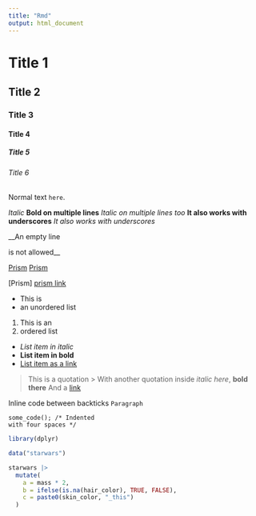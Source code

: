 ```yaml
---
title: "Rmd"
output: html_document
---
```


# Title 1
## Title 2
### Title 3
#### Title 4
##### Title 5
###### Title 6

Normal text `here`.

*Italic*
**Bold on
multiple lines**
*Italic on
multiple lines too*
__It also works with underscores__
_It also works with underscores_

__An empty line

is not allowed__

[Prism](http://www.prismjs.com)
[Prism](http://www.prismjs.com “Prism”)

[prism link]: http://www.prismjs.com (Prism)
[Prism] [prism link]

* This is
* an unordered list

1. This is an
2. ordered list

* *List item in italic*
* **List item in bold**
* [List item as a link](http://example.com “This is an example”)

> This is a quotation
>> With another quotation inside
> _italic here_, __bold there__
> And a [link](http://example.com)


Inline code between backticks `Paragraph`

    some_code(); /* Indented
    with four spaces */
    
```r
library(dplyr)

data("starwars")

starwars |>
  mutate(
    a = mass * 2,
    b = ifelse(is.na(hair_color), TRUE, FALSE),
    c = paste0(skin_color, "_this")
  )
```
